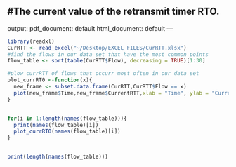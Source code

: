 #The current value of the retransmit timer RTO.
---
output:
  pdf_document: default
  html_document: default
---
```r
library(readxl)
CurRTT <- read_excel("~/Desktop/EXCEL FILES/CurRTT.xlsx")
#find the flows in our data set that have the most common points
flow_table <- sort(table(CurRTT$Flow), decreasing = TRUE)[1:30]

```


```r

#plow currRTT of flows that occurr most often in our data set
plot_currRT0 <-function(x){
  new_frame <- subset.data.frame(CurRTT,CurRTT$Flow == x)
  plot(new_frame$Time,new_frame$CurrentRTT,xlab = "Time", ylab = "Current RTO")
}


for(i in 1:length(names(flow_table))){
  print(names(flow_table)[i])
  plot_currRT0(names(flow_table)[i])
}


print(length(names(flow_table)))

```

